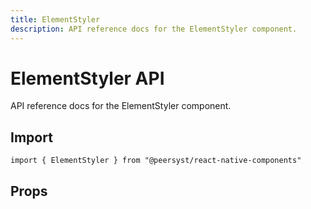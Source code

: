 ```yaml
---
title: ElementStyler
description: API reference docs for the ElementStyler component.
---
```



# ElementStyler API

API reference docs for the ElementStyler component.

## Import

```tsx
import { ElementStyler } from "@peersyst/react-native-components"
```

## Props

<Props component="ElementStyler" />
